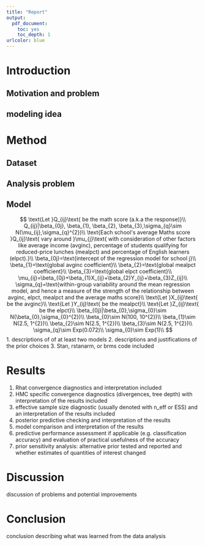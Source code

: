 ```yaml
---
title: "Report"
output: 
  pdf_document: 
    toc: yes
    toc_depth: 1
urlcolor: blue
---
```


# Introduction

## Motivation and problem

## modeling idea

# Method

## Dataset

## Analysis problem

## Model

$$
\text{Let }Q_{ij}\text{ be the math score (a.k.a the response)}\\
Q_{ij}|\beta_{0j}, \beta_{1}, \beta_{2}, \beta_{3},\sigma_{q}\sim N(\mu_{ij},\sigma_{q}^{2})\\
\text{Each school's average Maths score }Q_{ij}\text{ vary around }\mu_{j}\text{ with consideration of other factors like average income (avginc), percentage of students qualifying for reduced-price lunches (mealpct) and percentage of English learners (elpct).}\\
\beta_{0j}=\text{intercept of the regression model for school j}\\
\beta_{1}=\text{global avginc coefficient}\\
\beta_{2}=\text{global mealpct coefficient}\\
\beta_{3}=\text{global elpct coefficient}\\
\mu_{ij}=\beta_{0j}+\beta_{1}X_{ij}+\beta_{2}Y_{ij}+\beta_{3}Z_{ij}\\
\sigma_{q}=\text{within-group variability around the mean regression model, and hence a measure of the strength of the relationship between avginc, elpct, mealpct and the average maths score}\\
\text{Let }X_{ij}\text{ be the avginc}\\
\text{Let }Y_{ij}\text{ be the mealpct}\\
\text{Let }Z_{ij}\text{ be the elpct}\\
\beta_{0j}|\beta_{0},\sigma_{0}\sim N(\beta_{0},\sigma_{0}^{2})\\
\beta_{0}\sim N(100, 10^{2})\\
\beta_{1}\sim N(2.5, 1^{2})\\
\beta_{2}\sim N(2.5, 1^{2})\\
\beta_{3}\sim N(2.5, 1^{2})\\
\sigma_{q}\sim Exp(0.072)\\
\sigma_{0}\sim Exp(1)\\
$$
1. descriptions of of at least two models
2. descriptions and justifications of the prior choices
3. Stan, rstanarm, or brms code included

# Results

1. Rhat convergence diagnostics and interpretation included
2. HMC specific convergence diagnostics (divergences, tree depth) with interpretation of the results included
3. effective sample size diagnostic (usually denoted with n_eff or ESS) and an interpretation of the results included
4. posterior predictive checking and interpretation of the results
5. model comparison and interpretation of the results
6. predictive performance assessment if applicable (e.g. classification accuracy) and evaluation of practical usefulness of the accuracy
7. prior sensitivity analysis: alternative prior tested and reported and whether estimates of quantities of interest changed

# Discussion

discussion of problems and potential improvements

# Conclusion

conclusion describing what was learned from the data analysis


